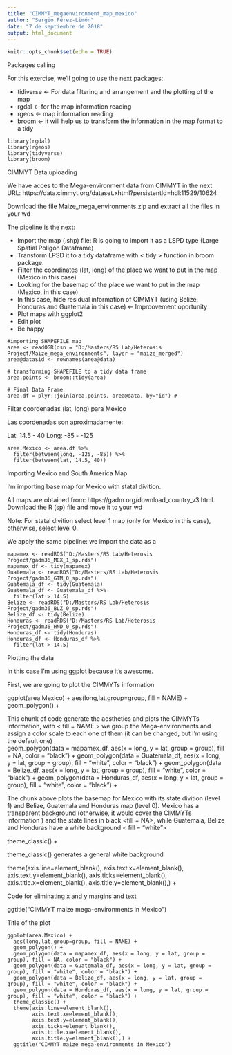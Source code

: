 ---
title: "CIMMYT_megaenvironment_map_mexico"
author: "Sergio Pérez-Limón"
date: "7 de septiembre de 2018"
output: html_document
---

```{r setup, include=FALSE}
knitr::opts_chunk$set(echo = TRUE)
```
Packages calling

For this exercise, we'll going to use the next packages:

- tidiverse <- For data filtering and arrangement and the plotting of the map
- rgdal <- for the map information reading
- rgeos <- map information reading
- broom <- it will help us to transform the information in the map format to a tidy

```{package_loading}

library(rgdal)
library(rgeos)
library(tidyverse)
library(broom)

````

CIMMYT Data uploading

We have acces to the Mega-environment data from CIMMYT in the next URL:
https://data.cimmyt.org/dataset.xhtml?persistentId=hdl:11529/10624

Download the file Maize_mega_environments.zip and extract all the files in your wd

The pipeline is the next:

- Import the map (.shp) file: R is going to import it as a LSPD type (Large Spatial Poligon Dataframe)
- Transform LPSD it to a tidy dataframe with < tidy > function in broom package.
- Filter the coordinates (lat, long) of the place we want to put in the map (Mexico in this case)
- Looking for the basemap of the place we want to put in the map (Mexico, in this case)
- In this case, hide residual information of CIMMYT (using Belize, Honduras and Guatemala in this case) <- Improovement oportunity
- Plot maps with ggplot2
- Edit plot
- Be happy

````{mega_environment_data}

#importing SHAPEFILE map 
area <- readOGR(dsn = "D:/Masters/RS Lab/Heterosis Project/Maize_mega_environments", layer = "maize_merged")
area@data$id <- rownames(area@data)

# transforming SHAPEFILE to a tidy data frame
area.points <- broom::tidy(area)

# Final Data Frame
area.df = plyr::join(area.points, area@data, by="id") # 

````

Filtar  coordenadas (lat, long) para México

Las coordenadas son aproximadamente:

Lat: 14.5 - 40
Long: -85 - -125

````{Filtering_coordinates_Mexico}

area.Mexico <- area.df %>%
  filter(between(long, -125, -85)) %>%
  filter(between(lat, 14.5, 40))

````

Importing Mexico and South America Map

I'm importing base map for Mexico with statal divition. 

All maps are obtained from: https://gadm.org/download_country_v3.html. Download the R (sp) file and move it to your wd

Note: For statal divition select level 1 map (only for Mexico in this case), otherwise, select level 0.

We apply the same pipeline: we import the data as a 

````{Mexico_and_SA}

mapamex <- readRDS("D:/Masters/RS Lab/Heterosis Project/gadm36_MEX_1_sp.rds")
mapamex_df <- tidy(mapamex)
Guatemala <- readRDS("D:/Masters/RS Lab/Heterosis Project/gadm36_GTM_0_sp.rds")
Guatemala_df <- tidy(Guatemala)
Guatemala_df <- Guatemala_df %>%
  filter(lat > 14.5)
Belize <- readRDS("D:/Masters/RS Lab/Heterosis Project/gadm36_BLZ_0_sp.rds")
Belize_df <- tidy(Belize)
Honduras <- readRDS("D:/Masters/RS Lab/Heterosis Project/gadm36_HND_0_sp.rds")
Honduras_df <- tidy(Honduras)
Honduras_df <- Honduras_df %>%
  filter(lat > 14.5)
````

Plotting the data

In this case I'm using ggplot because it's awesome. 

First, we are going to plot the CIMMYTs information

ggplot(area.Mexico) +
  aes(long,lat,group=group, fill = NAME) + 
  geom_polygon() +

This chunk of code generate the aesthetics and plots the CIMMYTs information, with < fill = NAME > we group the Mega-environments and assign a color scale to each one of them (it can be changed, but I'm using the default one)  
  geom_polygon(data = mapamex_df, aes(x = long, y = lat, group = group), fill = NA, color = "black") +
  geom_polygon(data = Guatemala_df, aes(x = long, y = lat, group = group), fill = "white", color = "black") +
  geom_polygon(data = Belize_df, aes(x = long, y = lat, group = group), fill = "white", color = "black") +
  geom_polygon(data = Honduras_df, aes(x = long, y = lat, group = group), fill = "white", color = "black") +
  
The chunk above plots the basemap for Mexico with its state divition (level 1) and Belize, Guatemala and Honduras map (level 0). Mexico has a transparent background (otherwise, it would cover the CIMMYTs information ) and the state lines in black <fill = NA>, while Guatemala, Belize and Honduras have a white background < fill = "white">

  theme_classic() +

theme_classic() generates a general white background

  theme(axis.line=element_blank(),
        axis.text.x=element_blank(),
        axis.text.y=element_blank(),
        axis.ticks=element_blank(),
        axis.title.x=element_blank(),
        axis.title.y=element_blank(),) +

Code for eliminating x and y margins and text

  ggtitle("CIMMYT maize mega-environments in Mexico")
  
Title of the plot
````{Plotting_final_map}

ggplot(area.Mexico) +
  aes(long,lat,group=group, fill = NAME) + 
  geom_polygon() +
  geom_polygon(data = mapamex_df, aes(x = long, y = lat, group = group), fill = NA, color = "black") +
  geom_polygon(data = Guatemala_df, aes(x = long, y = lat, group = group), fill = "white", color = "black") +
  geom_polygon(data = Belize_df, aes(x = long, y = lat, group = group), fill = "white", color = "black") +
  geom_polygon(data = Honduras_df, aes(x = long, y = lat, group = group), fill = "white", color = "black") +
  theme_classic() +
  theme(axis.line=element_blank(),
        axis.text.x=element_blank(),
        axis.text.y=element_blank(),
        axis.ticks=element_blank(),
        axis.title.x=element_blank(),
        axis.title.y=element_blank(),) +
  ggtitle("CIMMYT maize mega-environments in Mexico")

````